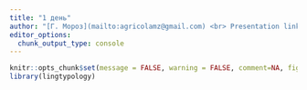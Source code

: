 ```yaml
---
title: "1 день"
author: "[Г. Мороз](mailto:agricolamz@gmail.com) <br> Presentation link:"
editor_options: 
  chunk_output_type: console
---
```


```r
knitr::opts_chunk$set(message = FALSE, warning = FALSE, comment=NA, fig.width=8, fig.height=3.4)
library(lingtypology)
```

